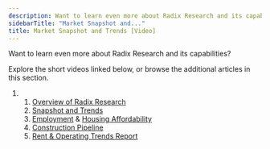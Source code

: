 ```yaml
---
description: Want to learn even more about Radix Research and its capabilities?
sidebarTitle: "Market Snapshot and..."
title: Market Snapshot and Trends [Video]
---
```


Want to learn even more about Radix Research and its capabilities?


Explore the short videos linked below, or browse the additional articles in this section. 


1. 1. [Overview of Radix Research](kb://article/zendesk:radix:10741873609997)
	2. [Snapshot and Trends](kb://article/zendesk:radix:10741999461517)
	3. [Employment](kb://article/zendesk:radix:16518346159117) & [Housing Affordability](kb://article/zendesk:radix:16513190010893)
	4. [Construction Pipeline](kb://article/zendesk:radix:10742027560845)
	5. [Rent & Operating Trends Report](kb://article/zendesk:radix:10742125736589)